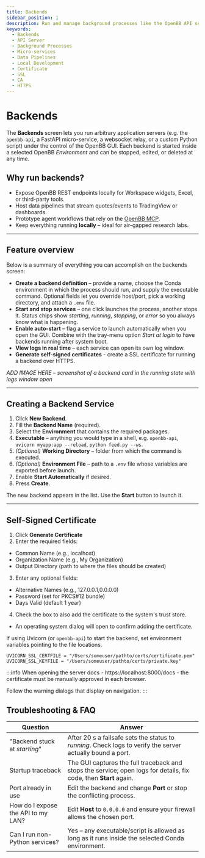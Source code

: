 ```yaml
---
title: Backends
sidebar_position: 1
description: Run and manage background processes like the OpenBB API server, data streaming pipelines, or custom Python scripts directly within the OpenBB GUI.
keywords:
  - Backends
  - API Server
  - Background Processes
  - Micro-services
  - Data Pipelines
  - Local Development
  - Certificate
  - SSL
  - CA
  - HTTPS
---
```



<HeadTitle title="GUI Backends | OpenBB Platform Docs" />

# Backends

The **Backends** screen lets you run arbitrary application servers (e.g. the `openbb-api`, a FastAPI micro-service, a websocket relay, or a custom Python script) under the control of the OpenBB GUI. Each backend is started inside a selected OpenBB *Environment* and can be stopped, edited, or deleted at any time.

## Why run backends?

* Expose OpenBB REST endpoints locally for Workspace widgets, Excel, or third-party tools.
* Host data pipelines that stream quotes/events to TradingView or dashboards.
* Prototype agent workflows that rely on the [OpenBB MCP](/workspace/ai-agents.md).
* Keep everything running **locally** – ideal for air-gapped research labs.

---

## Feature overview

Below is a summary of everything you can accomplish on the backends screen:

* **Create a backend definition** – provide a name, choose the Conda environment in which the process should run, and supply the executable command. Optional fields let you override host/port, pick a working directory, and attach a `.env` file.
* **Start and stop services** – one click launches the process, another stops it. Status chips show *starting*, *running*, *stopping*, or *error* so you always know what is happening.
* **Enable auto-start** – flag a service to launch automatically when you open the GUI. Combine with the tray-menu option *Start at login* to have backends running after system boot.
* **View logs in real time** – each service can open its own log window.
* **Generate self-signed certificates** - create a SSL certificate for running a backend over HTTPS.

*ADD IMAGE HERE – screenshot of a backend card in the running state with logs window open*

---

## Creating a Backend Service

1. Click **New Backend**.
2. Fill the **Backend Name** (required).
3. Select the **Environment** that contains the required packages.
4. **Executable** – anything you would type in a shell, e.g. `openbb-api`, `uvicorn myapp:app --reload`, `python feed.py --ws`.
5. *(Optional)* **Working Directory** – folder from which the command is executed.
6. *(Optional)* **Environment File** – path to a `.env` file whose variables are exported before launch.
7. Enable **Start Automatically** if desired.
8. Press **Create**.

The new backend appears in the list. Use the **Start** button to launch it.

---

## Self-Signed Certificate

1. Click **Generate Certificate**
2. Enter the required fields:
  - Common Name (e.g., localhost)
  - Organization Name (e.g., My Organization)
  - Output Directory (path to where the files should be created)
3. Enter any optional fields:
  - Alternative Names (e.g., 127.0.0.1,0.0.0.0)
  - Password (set for PKCS#12 bundle)
  - Days Valid (default 1 year)
4. Check the box to also add the certificate to the system's trust store.
  - An operating system dialog will open to confirm adding the certificate.

If using Uvicorn (or `openbb-api`) to start the backend, set environment variables pointing to the file locations.

```env
UVICORN_SSL_CERTFILE = "/Users/someuser/pathto/certs/certificate.pem"
UVICORN_SSL_KEYFILE = "/Users/someuser/pathto/certs/private.key"
```

:::info
When opening the server docs - https://localhost:8000/docs - the certificate must be manually approved in each browser.

Follow the warning dialogs that display on navigation.
:::


## Troubleshooting & FAQ

| Question | Answer |
| --- | --- |
| "Backend stuck at *starting*" | After 20 s a failsafe sets the status to *running*. Check logs to verify the server actually bound a port. |
| Startup traceback | The GUI captures the full traceback and stops the service; open logs for details, fix code, then **Start** again. |
| Port already in use | Edit the backend and change **Port** or stop the conflicting process. |
| How do I expose the API to my LAN? | Edit **Host** to `0.0.0.0` and ensure your firewall allows the chosen port. |
| Can I run non-Python services? | Yes – any executable/script is allowed as long as it runs inside the selected Conda environment. |
